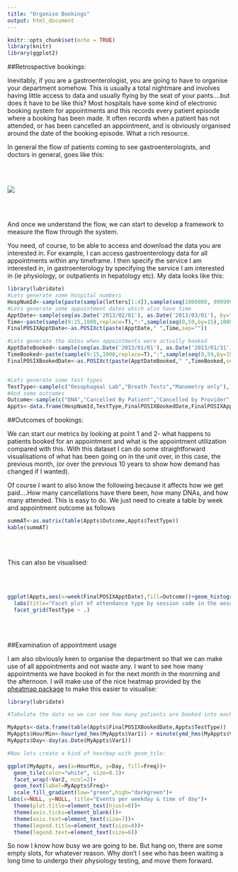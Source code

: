 ```yaml
---
title: "Organise Bookings"
output: html_document
---
```


```r
knitr::opts_chunk$set(echo = TRUE)
library(knitr)
library(ggplot2)
```

##Retrospective bookings:

Inevitably, if you are a gastroenterologist, you are going to have to organise your department somehow. This is usually a total nightmare and involves having little access to data and usually flying by the seat of your pants....but does it have to be like this?
Most hospitals have some kind of electronic booking system for appointments and this records every patient episode where a booking has been made. It often records when a patient has not attended, or has been cancelled an appointment, and is obviously organised around the date of the booking episode. What a rich resource.

In general the flow of patients coming to see gastroenterologists, and doctors in general, goes like this:

<br><br>

![](figures/Administration.png)

<br><br>

And once we understand the flow, we can start to develop a framework to measure the flow through the system. 

You need, of course, to be able to access and download the data you are interested in. For example, I can access gastroenterology data for all appointments within any timeframe. I then specify the service I am interested in, in gastroenterology by specifying the service I am interested in (ie physiology, or outpatients in hepatology etc). My data looks like this:


```r
library(lubridate)
#Lets generate some hospital numbers
HospNumId<-sample(paste(sample(letters[1:4]),sample(seq(1000000, 9999999),size=1000),sep=""))
#Lets generate some appointment dates which also have time 
ApptDate<-sample(seq(as.Date('2013/02/01'), as.Date('2013/03/01'), by="day"),replace=T, 1000)
Time<-paste(sample(9:15,1000,replace=T),":",sample(seq(0,59,by=15),1000,replace=T),sep="")             
FinalPOSIXApptDate<-as.POSIXct(paste(ApptDate," ",Time,sep=""))

#Lets generate the dates when appointments were actually booked
ApptDateBooked<-sample(seq(as.Date('2013/01/01'), as.Date('2013/01/31'), by="day"),replace=T, 1000)
TimeBooked<-paste(sample(9:15,1000,replace=T),":",sample(seq(0,59,by=15),1000,replace=T),sep="")             
FinalPOSIXBookedDate<-as.POSIXct(paste(ApptDateBooked," ",TimeBooked,sep=""))


#Lets generate some test types
TestType<-sample(c("Oesophageal Lab","Breath Tests","Manometry only"),1000,replace=T)
#And some outcomes
Outcome<-sample(c("DNA","Cancelled By Patient","Cancelled by Provider","Patient seen"),1000,replace=T)
Appts<-data.frame(HospNumId,TestType,FinalPOSIXBookedDate,FinalPOSIXApptDate,Outcome)

```

##Outcomes of bookings:

We can start our metrics by looking at point 1 and 2- what happens to patients booked for an appointment and what is the appointment utilization compared with this. With this dataset I can do some straightforward visualisations of what has been going on in the unit over, in this case, the previous month, (or over the previous 10 years to show how demand has changed if I wanted).

Of course I want to also know the following because it affects how we get paid....How many cancellations have there been, how many DNAs, and how many attended. This is easy to do. We just need to create a table by week and appointment outcome as follows

```r
summAT<-as.matrix(table(Appts$Outcome,Appts$TestType))
kable(summAT)
```

<br><br>

This can also be visualised:

<br><br>

```r
ggplot(Appts,aes(x=week(FinalPOSIXApptDate),fill=Outcome))+geom_histogram(binwidth = 1)+
  labs(title="Facet plot of attendance type by session code in the oesophageal physiology lab for the last 4 weeks from report run date") +
  facet_grid(TestType ~ .)

```  
  
<br><br>

##Examination of appointment usage

I am also obviously keen to organise the department so that we can make use of all appointments and not waste any. I want to see how many appointments we have booked in for the next month in the monrning and the afternoon. I will make use of the nice heatmap provided by the [pheatmap package](https://cran.r-project.org/web/packages/pheatmap/pheatmap.pdf) to make this easier to visualise:

```r
library(lubridate)

#Tabulate the data so we can see how many patients are booked into each time slot

MyAppts<-data.frame(table(Appts$FinalPOSIXBookedDate,Appts$TestType))
MyAppts$HourMin<-hour(ymd_hms(MyAppts$Var1)) + minute(ymd_hms(MyAppts$Var1))/60
MyAppts$Day<-day(as.Date(MyAppts$Var1))

#Now lets create a kind of heatmap with geom_tile:

ggplot(MyAppts, aes(x=HourMin, y=Day, fill=Freq))+ 
  geom_tile(color="white", size=0.1)+ 
  facet_wrap(~Var2, ncol=2)+
  geom_text(label=MyAppts$Freq)+
  scale_fill_gradient(low="green",high="darkgreen")+
labs(x=NULL, y=NULL, title="Events per weekday & time of day")+
  theme(plot.title=element_text(hjust=0))+
  theme(axis.ticks=element_blank())+
  theme(axis.text=element_text(size=7))+
  theme(legend.title=element_text(size=8))+
  theme(legend.text=element_text(size=6))

```

So now I know how busy we are going to be. But hang on, there are some empty slots, for whatever reason. Why don't I see who has been waiting a long time to undergo their physiology testing, and move them forward. 


